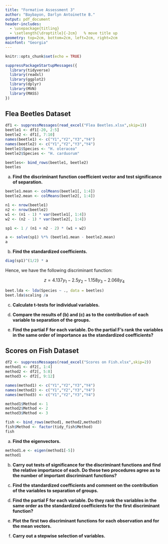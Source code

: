 ```yaml
---
title: "Formative Assessment 3"
author: "Baybayon, Darlyn Antoinette B."
output: pdf_document
header-includes:
  - \usepackage{titling}
  - \setlength{\droptitle}{-2cm}   % move title up
geometry: top=2cm, bottom=2cm, left=2cm, right=2cm
mainfont: "Georgia"
---
```


```r
knitr::opts_chunk$set(echo = TRUE)
```

```r
suppressPackageStartupMessages({
  library(tidyverse)
  library(readxl)
  library(ggplot2)
  library(dplyr)
  library(MVN)
  library(MASS)
})
```

## Flea Beetles Dataset

```r
df1 <- suppressMessages(read_excel("Flea Beetles.xlsx",skip=1))
beetle1 <- df1[-20, 2:5]
beetle2 <- df1[, 7:10]
names(beetle1) <- c("Y1","Y2","Y3","Y4")
names(beetle2) <- c("Y1","Y2","Y3","Y4")
beetle1$Species <- "H. oleracea"
beetle2$Species <- "H. carduorum"

beetles<- bind_rows(beetle1, beetle2)
beetles
```

(a) **Find the discriminant function coefficient vector and test significance of separation.**

```r
beetle1.mean <- colMeans(beetle1[, 1:4])
beetle2.mean <- colMeans(beetle2[, 1:4])

```

```r
n1 <- nrow(beetle1)
n2 <- nrow(beetle2)
w1 <- (n1 - 1) * var(beetle1[, 1:4])
w2 <- (n2 - 1) * var(beetle2[, 1:4])

sp1 <- 1 / (n1 + n2 - 2) * (w1 + w2)

a <- solve(sp1) %*% (beetle1.mean - beetle2.mean)
a
```

(b) **Find the standardized coefficients.**

```r
diag(sp1)^(1/2) * a
```
Hence, we have the following discriminant function:

$$z=4.137y_1-2.5y_2-1.158y_3-2.068y_4$$


```r
beet.lda <- lda(Species ~ ., data = beetles)
beet.lda$scaling /a
```

(c) **Calculate t-tests for individual variables.**

(d) **Compare the results of (b) and (c) as to the contribution of each variable to separation of the groups.**

(e) **Find the partial F for each variable. Do the partial F’s rank the variables in the same order of importance as the standardized coefficients?**

## Scores on Fish Dataset

```r
df2 <- suppressMessages(read_excel("Scores on Fish.xlsx",skip=2))
method1 <- df2[, 1:4]
method2 <- df2[, 5:8]
method3 <- df2[, 9:12]

names(method1) <- c("Y1","Y2","Y3","Y4")
names(method2) <- c("Y1","Y2","Y3","Y4")
names(method3) <- c("Y1","Y2","Y3","Y4")

method1$Method <- 1
method2$Method <- 2
method3$Method <- 3

fish <- bind_rows(method1, method2,method3)
fish$Method <- factor(tidy_fish$Method)
fish
```

(a) **Find the eigenvectors.**

```r
method1.e <- eigen(method1[-5])
method1
```





(b) **Carry out tests of significance for the discriminant functions and find the relative importance of each. Do these two procedures agree as to the number of important discriminant functions?**

(c) **Find the standardized coefficients and comment on the contribution of the variables to separation of groups.**

(d) **Find the partial F for each variable. Do they rank the variables in the same order as the standardized coefficients for the first discriminant function?**

(e) **Plot the first two discriminant functions for each observation and for the mean vectors.**

(f) **Carry out a stepwise selection of variables.**

